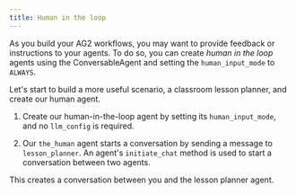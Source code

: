 ```yaml
---
title: Human in the loop
---
```


As you build your AG2 workflows, you may want to provide feedback or instructions to your agents. To do so, you can create *human in the loop* agents using the ConversableAgent and setting the `human_input_mode` to `ALWAYS`.

Let's start to build a more useful scenario, a classroom lesson planner, and create our human agent.


<Example/>

1. Create our human-in-the-loop agent by setting its `human_input_mode`, and no `llm_config` is required.

2. Our `the_human` agent starts a conversation by sending a message to `lesson_planner`. An agent's `initiate_chat` method is used to start a conversation between two agents.

This creates a conversation between you and the lesson planner agent.

